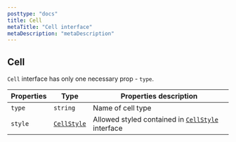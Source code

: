 ```yaml
---
posttype: "docs"
title: Cell
metaTitle: "Cell interface"
metaDescription: "metaDescription"
---
```


## Cell  

`Cell` interface has only one necessary prop - `type`.

| Properties    | Type                  | Properties description  |
| -----------   | ---------             |  ---------- |
| `type`        | `string`              | Name of cell type |
| `style`       | [`CellStyle`](link)   | Allowed styled contained in [`CellStyle`](link) interface |